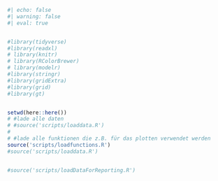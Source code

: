 ```r
#| echo: false
#| warning: false
#| eval: true


#library(tidyverse)
#library(readxl)
# library(knitr)
# library(RColorBrewer)
# library(modelr)
#library(stringr)
#library(gridExtra)
#library(grid)
#library(gt)


setwd(here::here())
# #lade alle daten
# #source('scripts/loaddata.R')
# 
# #lade alle funktionen die z.B. für das plotten verwendet werden
source('scripts/loadfunctions.R')
#source('scripts/loaddata.R')


#source('scripts/loadDataForReporting.R')

```



